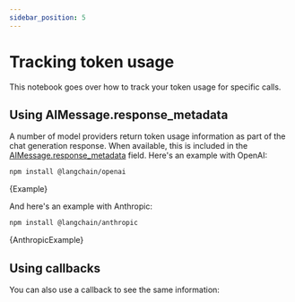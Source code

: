 ```yaml
---
sidebar_position: 5
---
```


# Tracking token usage

This notebook goes over how to track your token usage for specific calls.

## Using AIMessage.response_metadata

A number of model providers return token usage information as part of the chat generation response. When available, this is included in the [AIMessage.response_metadata](/docs/modules/model_io/chat/response_metadata/) field.
Here's an example with OpenAI:



<IntegrationInstallTooltip></IntegrationInstallTooltip>

```bash npm2yarn
npm install @langchain/openai
```

<CodeBlock language="typescript">{Example}</CodeBlock>

And here's an example with Anthropic:


```bash npm2yarn
npm install @langchain/anthropic
```

<CodeBlock language="typescript">{AnthropicExample}</CodeBlock>

## Using callbacks

You can also use a callback to see the same information:

